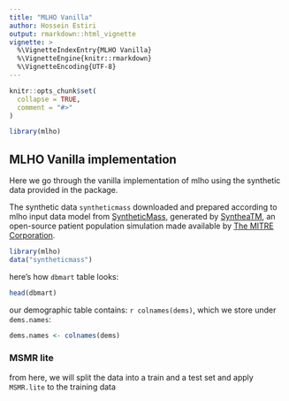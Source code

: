 ```yaml
---
title: "MLHO Vanilla"
author: Hossein Estiri
output: rmarkdown::html_vignette
vignette: >
  %\VignetteIndexEntry{MLHO Vanilla}
  %\VignetteEngine{knitr::rmarkdown}
  %\VignetteEncoding{UTF-8}
---
```


```r
knitr::opts_chunk$set(
  collapse = TRUE,
  comment = "#>"
)
```

```r
library(mlho)
```



## MLHO Vanilla implementation

Here we go through the vanilla implementation of mlho using the synthetic data provided in the package.

The synthetic data `syntheticmass` downloaded and prepared according to mlho input data model from [SyntheticMass](https://synthea.mitre.org/downloads), generated by [SyntheaTM](https://synthetichealth.github.io/synthea/), an open-source patient population simulation made available by [The MITRE Corporation](https://health.mitre.org/).

```r
library(mlho)
data("syntheticmass")
```
here's how `dbmart` table looks:
```r
head(dbmart)
```
our demographic table contains: `r colnames(dems)`, which we store under `dems.names`:
```r
dems.names <- colnames(dems)
```


### MSMR lite
from here, we will split the data into a train and a test set and apply `MSMR.lite` to the training data

